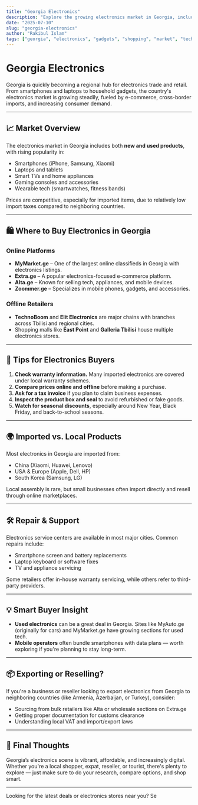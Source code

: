 ```yaml
---
title: "Georgia Electronics"
description: "Explore the growing electronics market in Georgia, including top products, shopping tips, import trends, and where to buy."
date: "2025-07-10"
slug: "georgia-electronics"
author: "Rakibul Islam"
tags: ["georgia", "electronics", "gadgets", "shopping", "market", "technology"]
---
```


# Georgia Electronics

Georgia is quickly becoming a regional hub for electronics trade and retail. From smartphones and laptops to household gadgets, the country's electronics market is growing steadily, fueled by e-commerce, cross-border imports, and increasing consumer demand.

---

## 📈 Market Overview

The electronics market in Georgia includes both **new and used products**, with rising popularity in:

- Smartphones (iPhone, Samsung, Xiaomi)
- Laptops and tablets
- Smart TVs and home appliances
- Gaming consoles and accessories
- Wearable tech (smartwatches, fitness bands)

Prices are competitive, especially for imported items, due to relatively low import taxes compared to neighboring countries.

---

## 🛍️ Where to Buy Electronics in Georgia

### Online Platforms

- **MyMarket.ge** – One of the largest online classifieds in Georgia with electronics listings.
- **Extra.ge** – A popular electronics-focused e-commerce platform.
- **Alta.ge** – Known for selling tech, appliances, and mobile devices.
- **Zoommer.ge** – Specializes in mobile phones, gadgets, and accessories.

### Offline Retailers

- **TechnoBoom** and **Elit Electronics** are major chains with branches across Tbilisi and regional cities.
- Shopping malls like **East Point** and **Galleria Tbilisi** house multiple electronics stores.

---

## 🧾 Tips for Electronics Buyers

1. **Check warranty information.** Many imported electronics are covered under local warranty schemes.
2. **Compare prices online and offline** before making a purchase.
3. **Ask for a tax invoice** if you plan to claim business expenses.
4. **Inspect the product box and seal** to avoid refurbished or fake goods.
5. **Watch for seasonal discounts**, especially around New Year, Black Friday, and back-to-school seasons.

---

## 🌍 Imported vs. Local Products

Most electronics in Georgia are imported from:

- China (Xiaomi, Huawei, Lenovo)
- USA & Europe (Apple, Dell, HP)
- South Korea (Samsung, LG)

Local assembly is rare, but small businesses often import directly and resell through online marketplaces.

---

## 🛠️ Repair & Support

Electronics service centers are available in most major cities. Common repairs include:

- Smartphone screen and battery replacements
- Laptop keyboard or software fixes
- TV and appliance servicing

Some retailers offer in-house warranty servicing, while others refer to third-party providers.

---

## 💡 Smart Buyer Insight

- **Used electronics** can be a great deal in Georgia. Sites like MyAuto.ge (originally for cars) and MyMarket.ge have growing sections for used tech.
- **Mobile operators** often bundle smartphones with data plans — worth exploring if you're planning to stay long-term.

---

## 📦 Exporting or Reselling?

If you're a business or reseller looking to export electronics from Georgia to neighboring countries (like Armenia, Azerbaijan, or Turkey), consider:

- Sourcing from bulk retailers like Alta or wholesale sections on Extra.ge
- Getting proper documentation for customs clearance
- Understanding local VAT and import/export laws

---

## 📌 Final Thoughts

Georgia’s electronics scene is vibrant, affordable, and increasingly digital. Whether you're a local shopper, expat, reseller, or tourist, there's plenty to explore — just make sure to do your research, compare options, and shop smart.

---

Looking for the latest deals or electronics stores near you? Se
